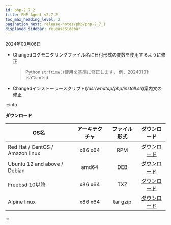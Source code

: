 ```yaml
---
id: php-2_7_2
title: PHP Agent v2.7.2
toc_max_heading_level: 2
pagination_next: release-notes/php/php-2_7_1
displayed_sidebar: releaseSidebar
---
```


2024年03月06日

- <Status>Changed</Status>ログモニタリングファイル名に日付形式の変数を使用するように修正

  > Python `strftime()`使用を基準に修正します。 例、20240101: %Y%m%d

- <Status>Changed</Status>インストーラースクリプト(<em>/usr/whatap/php/install.sh</em>)案内文の修正

:::info

**ダウンロード**

| OS名                             | アーキテクチャ |  ファイル形式  |                                    ダウンロード                                    |
| ------------------------------- | :-----: | :------: | :--------------------------------------------------------------------------: |
| Red Hat / CentOS / Amazon linux | x86 x64 |    RPM   | [ダウンロード](https://repo.whatap.io/centos/6/x86_64/whatap-php-2.7-2.x86_64.rpm) |
| Ubuntu 12 and above / Debian    |  amd64  |    DEB   |  [ダウンロード](https://repo.whatap.io/debian/unstable/whatap-php_2.7.2_amd64.deb) |
| Freebsd 10以降                    | x86 x64 |    TXZ   |       [ダウンロード](https://repo.whatap.io/freebsd/10/whatap-php-2.7.2.txz)       |
| Alpine linux                    | x86 x64 | tar gzip |    [ダウンロード](https://repo.whatap.io/alpine/x86_64/whatap-php-2.7.2.tar.gz)    |

:::
